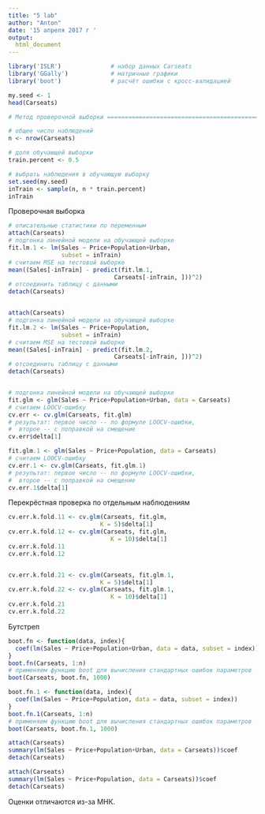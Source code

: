 ```yaml
---
title: "5 lab"
author: "Anton"
date: '15 апреля 2017 г '
output:
  html_document
---
```



```r
library('ISLR')              # набор данных Carseats
library('GGally')            # матричные графики
library('boot')              # расчёт ошибки с кросс-валидацией

my.seed <- 1
head(Carseats)

# Метод проверочной выборки ====================================================

# общее число наблюдений
n <- nrow(Carseats)

# доля обучающей выборки
train.percent <- 0.5

# выбрать наблюдения в обучающую выборку
set.seed(my.seed)
inTrain <- sample(n, n * train.percent)
inTrain

```

Проверочная выборка

```r
# описательные статистики по переменным
attach(Carseats)
# подгонка линейной модели на обучающей выборке
fit.lm.1 <- lm(Sales ~ Price+Population+Urban, 
               subset = inTrain)
# считаем MSE на тестовой выборке
mean((Sales[-inTrain] - predict(fit.lm.1,
                              Carseats[-inTrain, ]))^2)
# отсоединить таблицу с данными
detach(Carseats)


attach(Carseats)
# подгонка линейной модели на обучающей выборке
fit.lm.2 <- lm(Sales ~ Price+Population, 
               subset = inTrain)
# считаем MSE на тестовой выборке
mean((Sales[-inTrain] - predict(fit.lm.2,
                              Carseats[-inTrain, ]))^2)
# отсоединить таблицу с данными
detach(Carseats)


# подгонка линейной модели на обучающей выборке
fit.glm <- glm(Sales ~ Price+Population+Urban, data = Carseats)
# считаем LOOCV-ошибку
cv.err <- cv.glm(Carseats, fit.glm)
# результат: первое число -- по формуле LOOCV-ошибки,
#  второе -- с поправкой на смещение
cv.err$delta[1]

fit.glm.1 <- glm(Sales ~ Price+Population, data = Carseats)
# считаем LOOCV-ошибку
cv.err.1 <- cv.glm(Carseats, fit.glm.1)
# результат: первое число -- по формуле LOOCV-ошибки,
#  второе -- с поправкой на смещение
cv.err.1$delta[1]
```

Перекрёстная проверка по отдельным наблюдениям

```r
cv.err.k.fold.11 <- cv.glm(Carseats, fit.glm,
                          K = 5)$delta[1]
cv.err.k.fold.12 <- cv.glm(Carseats, fit.glm,
                             K = 10)$delta[1]
cv.err.k.fold.11
cv.err.k.fold.12


cv.err.k.fold.21 <- cv.glm(Carseats, fit.glm.1,
                          K = 5)$delta[1]
cv.err.k.fold.22 <- cv.glm(Carseats, fit.glm.1,
                             K = 10)$delta[1]
cv.err.k.fold.21
cv.err.k.fold.22
```

Бутстреп

```r
boot.fn <- function(data, index){
  coef(lm(Sales ~ Price+Population+Urban, data = data, subset = index))
}
boot.fn(Carseats, 1:n)
# применяем функцию boot для вычисления стандартных ошибок параметров
boot(Carseats, boot.fn, 1000)

boot.fn.1 <- function(data, index){
  coef(lm(Sales ~ Price+Population, data = data, subset = index))
}
boot.fn.1(Carseats, 1:n)
# применяем функцию boot для вычисления стандартных ошибок параметров
boot(Carseats, boot.fn.1, 1000)

attach(Carseats)
summary(lm(Sales ~ Price+Population+Urban, data = Carseats))$coef
detach(Carseats)

attach(Carseats)
summary(lm(Sales ~ Price+Population, data = Carseats))$coef
detach(Carseats)
```

Оценки отличаются из-за МНК.
